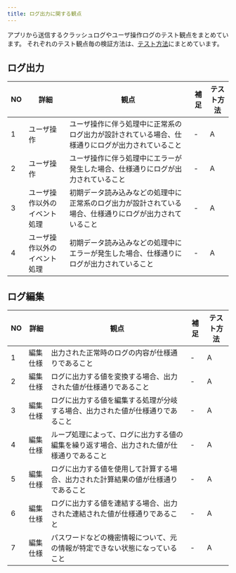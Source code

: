 ```yaml
---
title: ログ出力に関する観点
---
```


アプリから送信するクラッシュログやユーザ操作ログのテスト観点をまとめています。
それぞれのテスト観点毎の検証方法は、[テスト方法](../functional-testing.mdx#テスト方法)にまとめています。

## ログ出力

| NO | 詳細 | 観点 | 補足 | テスト方法 |
| --- | --- | --- | --- | --- |
| 1 | ユーザ操作 | ユーザ操作に伴う処理中に正常系のログ出力が設計されている場合、仕様通りにログが出力されていること | - | A |
| 2 | ユーザ操作 | ユーザ操作に伴う処理中にエラーが発生した場合、仕様通りにログが出力されていること | - | A |
| 3 | ユーザ操作以外のイベント処理  | 初期データ読み込みなどの処理中に正常系のログ出力が設計されている場合、仕様通りにログが出力されていること | - | A |
| 4 | ユーザ操作以外のイベント処理  | 初期データ読み込みなどの処理中にエラーが発生した場合、仕様通りにログが出力されていること | - | A |

## ログ編集

| NO | 詳細 | 観点 | 補足 | テスト方法 |
| --- | --- | --- | --- | --- |
| 1 | 編集仕様 | 出力された正常時のログの内容が仕様通りであること | - | A |
| 2 | 編集仕様 | ログに出力する値を変換する場合、出力された値が仕様通りであること | - | A |
| 3 | 編集仕様 | ログに出力する値を編集する処理が分岐する場合、出力された値が仕様通りであること | - | A |
| 4 | 編集仕様 | ループ処理によって、ログに出力する値の編集を繰り返す場合、出力された値が仕様通りであること | - | A |
| 5 | 編集仕様 | ログに出力する値を使用して計算する場合、出力された計算結果の値が仕様通りであること | - | A |
| 6 | 編集仕様 | ログに出力する値を連結する場合、出力された連結された値が仕様通りであること | - | A |
| 7 | 編集仕様 | パスワードなどの機密情報について、元の情報が特定できない状態になっていること | - | A |
